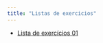 ```yaml
---
title: "Listas de exercicios"
---
```


-   [Lista de exercícios 01](exercicios/lista01.html "Lista de exercícios 01"){aria-label="Lista de exercícios 01"}